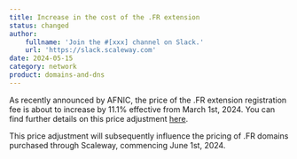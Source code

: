 ```yaml
---
title: Increase in the cost of the .FR extension
status: changed
author:
    fullname: 'Join the #[xxx] channel on Slack.'
    url: 'https://slack.scaleway.com'
date: 2024-05-15
category: network
product: domains-and-dns
---
```


As recently announced by AFNIC, the price of the .FR extension registration fee is about to increase by 11.1% effective from March 1st, 2024. You can find further details on this price adjustment [here](https://www.afnic.fr/observatoire-ressources/actualites/le-fr-passe-de-4-56e-a-507e-a-partir-du-1er-mars-2024/).

This price adjustment will subsequently influence the pricing of .FR domains purchased through Scaleway, commencing June 1st, 2024.

